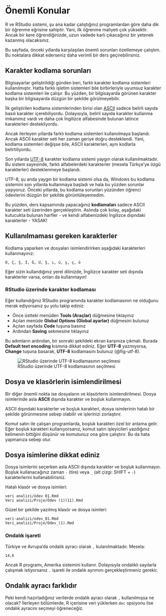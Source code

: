 # Önemli Konular {#sec-onemli}

R ve RStudio sistemi, şu ana kadar çalıştığınız programlardan göre daha dik bir öğrenme eğrisine sahiptir. Yani, ilk öğrenme maliyeti çok yüksektir. Ancak bir kere öğrendiğinizde, uzun vadede karlı çıkacağınız bir yetenek kazanmış olacaksınız.

Bu sayfada, önceki yıllarda karşılaşılan önemli sorunları özetlemeye çalıştım. Bu noktalara dikkat ederseniz daha verimli bir ders geçirebilirsiniz.

## Karakter kodlama sorunları

Bilgisayarlar geliştirildiği günden beri, farklı karakter kodlama sistemleri kullanılmıştır. Hatta farklı işletim sistemleri bile birbirleriyle uyumsuz karakter kodlama sistemleri ile çalışır. Bu yüzden, bir bilgisayarda görünen karakter başka bir bilgisayarda düzgün bir şekilde görülmeyebilir.

İlk geliştirilen kodlama sistemlerinden birisi olan [ASCII](https://en.wikipedia.org/wiki/ASCII) sadece belirli sayıda basılı karakter içerebiliyordu. Dolayısıyla, belirli sayıda karakter kullanma imkanımız vardı ve daha çok İngilizce alfabesinde bulunan latince karakterleri destekliyordu.

Ancak ilerleyen yıllarda farklı kodlama sistemleri kullanıılmaya başlandı. Ancak ASCII karakter seti her zaman geriye doğru desteklendi. Yani, kodlama sistemleri değişse bile, ASCII karakterleri, aynı kodlarla belirtiliyordu.

Son yıllarda [UTF-8](https://en.wikipedia.org/wiki/UTF-8) karakter kodlama sistemi yaygın olarak kullanılmaktadır. Bu sistem sayesinde, farklı alfabelerdeki karakterler (mesela Türkçe'ye özgü karakterler) desteklenmeye başlandı.

UTF-8, şu anda yaygın bir kodlama sistemi olsa da, Windows bu kodlama sistemini son yıllarda kullanmaya başladı ve hala bu yüzden sorunlar yaşıyoruz. Önceki yıllarda, bu kodlama sorunları yüzünden öğrenci ödevlerini düzgün bir şekilde görüntüleyemedim.

Bu yüzden, ders kapsamında yapacağınız **kodlamaları** sadece ASCII karakter seti üzerinden gerçekleştirin. Aslında çok kolay, aşağıdaki kutucukta bulunan harfler - ve kendi alfabenizdeki İngilizce dışındaki karakterler - YASAK!

::: {.callout-important}

## Kullanılmaması gereken karakterler

Kodlama yaparken ve dosyaları isimlendirirken aşağıdaki karakterleri kullanmayınız:
```
Ö, Ç, Ş, İ, Ğ, Ü, Ş, ı, ü, ş, ç, ö 
```
Eğer sizin kullandığınız yerel dilinizde, İngilizce karakter seti dışında karakterler varsa, onları da kullanmayın!
:::

### RStudio üzerinde karakter kodlaması

Eğer kullandığınız RStudio programında karakter kodlamasının ne olduğunu merak ediyorsanız şu yolu takip ediniz:

- Önce üstteki menüden **Tools (Araçlar)** düğmesine tıklayınız
- Açılan menüde **Global Options (Global ayarlar)** düğmesini bulunuz
- Açılan sayfada **Code** tuşuna basınız
- Ardından **Saving** sekmesine tıklayınız

Bu adımların ardından, bir sonraki şekildeki ekran karşınıza çıkmalı. Burada **Default text encoding** kısmına dikkat ediniz. Eğer **UTF-8** yazmıyorsa, **Change** tuşuna basarak, **UTF-8** kodlamasını bulunuz (@fig-utf-8).

![RStudio üzerinde UTF-8 kodlamasının seçilmesi](images/utf-8.png){#fig-utf-8}

## Dosya ve klasörlerin isimlendirilmesi

Bir diğer önemli nokta ise dosyaların ve klasörlerin isimlendirilmesi. Dosya isimlerinde asla **ASCII** dışında karakter ve boşluk kullanmayın. 

ASCII dışındaki karakterler ve boşluk karakteri, dosya isimlerinin hatalı bir şekilde görünmesine sebep olabilir ve işlerinizi zorlaştırır.

Komut satırı ile çalışan programlarda, boşluk karakteri özel bir anlama gelir. Eğer boşluk karakteri kullanıyorsanız, komut satırı işleyicileri yazdığınız kelimenin bittiğini düşünür ve komutunuz ona göre çalıştırır. Bu da hata yapmanıza sebep olur.

::: {.callout-important}

## Dosya isimlerine dikkat ediniz

Dosya isimlerini seçerken asla ASCII dışında karakter ve boşluk kullanmayın. Boşluk kullanacağınız zaman `-` (tire) veya `_` (alt çizgi: SHIFT + `-`) karakterlerini kullanabilirisniz.
:::

Hatalı klasör ve dosya isimleri:

```
veri analizi/ödev 01.Rmd
Veri analizi/Proje/Ödev (1)(11).Rmd
```

Güzel bir şekilde yazılmış klasör ve dosya isimleri:

```
veri-analizi/odev_01.Rmd
Veri_analizi/Proje/Odev_(1).Rmd
```

### Ondalık işareti

Türkiye ve Avrupa'da ondalık ayracı olarak `,` kulanılmaktadır. Mesela:

```
14,6
```

Ancak R programı, Amerika sistemini kullanır. Dolayısıyla ondalıklı sayılarla çalışmak istiyorsanız `.` işareti ile ondalık ayrımını gerçekleştirmeniz gerekir.

::: {.callout-note}
## Ondalık ayracı farklıdır

Peki kendi hazırladığınız verilerde ondalık ayracı olarak `,` kullanılmışsa ne olacak? İlerleyen bölümlerde, R içerisine veri yüklerken `dec` opsiyonu ilse ondalık ayracını seçmeyi öğreneceğiz.
:::
